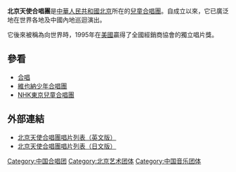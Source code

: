 {{來源|time=2019-07-31T09:45:40+00:00}}
'''北京天使合唱團'''是[[中華人民共和國|中華人民共和國]][[北京|北京]]所在的[[兒童|兒童]][[合唱團|合唱團]]。自成立以來，它已廣泛地在世界各地及中國內地巡迴演出。

它後來被稱為向世界時，1995年在[[美國|美國]]贏得了全國經銷商協會的獨立唱片獎。

==參看==
*[[合唱|合唱]]
*[[維也納少年合唱團|維也納少年合唱團]]
*[[NHK東京兒童合唱團|NHK東京兒童合唱團]]

==外部連結==
*[http://www.singers.com/choral/beijingangelic.html 北京天使合唱團唱片列表（英文版）]{{Wayback|url=http://www.singers.com/choral/beijingangelic.html |date=20091223022551 }}
*[http://www.bk1.jp/artistSearchResult/?artistCode=000000000093555&artistDesc=%E5%8C%97%E4%BA%AC%E5%A4%A9%E4%BD%BF%E5%90%88%E5%94%B1%E5%9B%A3 北京天使合唱團唱片列表（日文版）]

[[Category:中国合唱团|Category:中国合唱团]]
[[Category:北京艺术团体|Category:北京艺术团体]]
[[Category:中国音乐团体|Category:中国音乐团体]]